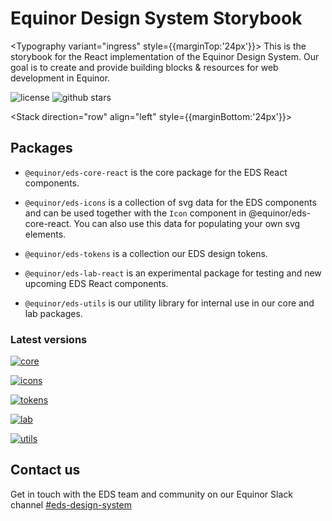 
<Meta title="Introduction" />

# Equinor Design System Storybook

<Typography variant="ingress"  style={{marginTop:'24px'}}>
  This is the storybook for the <Typography link href="https://reactjs.org/">React</Typography> implementation of the Equinor Design
  System. Our goal is to create and provide building blocks & resources for web development in Equinor.
</Typography>

![license](https://img.shields.io/github/license/equinor/design-system)
![github stars](https://img.shields.io/github/stars/equinor/design-system?style=social)

<Stack direction="row" align="left" style={{marginBottom:'24px'}}>
<InfoCard title="How to get started" description="Read our README on how to get started with code & fonts" url="https://github.com/equinor/design-system" urlTitle="Get started"/>

<InfoCard title="Contribute" description="File a bug report, suggest a change, or open a pull request." url="https://github.com/equinor/design-system/issues/new/choose" urlTitle="Contribute"/>

<InfoCard title="Guidelines" description="Read our documentation for components, guidelines and patterns" url="https://eds.equinor.com/" urlTitle="Read guidelines"/>

<InfoCard title="Icons" description="Explore icons in EDS library" url="?path=/story/icons--preview" urlTitle="Browse icons"/>
</Stack>





## Packages

- `@equinor/eds-core-react` is the core package for the EDS React components.


- `@equinor/eds-icons` is a collection of svg data for the EDS components and can be used together with the `Icon` component in @equinor/eds-core-react. You can also use this data for populating your own svg elements.


- `@equinor/eds-tokens` is a collection our EDS design tokens.


- `@equinor/eds-lab-react` is an experimental package for testing and new upcoming EDS React components.


- `@equinor/eds-utils` is our utility library for internal use in our core and lab packages.


### Latest versions

[![core](https://img.shields.io/npm/v/@equinor/eds-core-react?color=%23c3f3d2&label=%40equinor%2Feds-core-react&logo=npm&)](https://www.npmjs.com/package/@equinor/eds-core-react)

[![icons](https://img.shields.io/npm/v/@equinor/eds-icons?color=%23c3f3d2&label=%40equinor%2Feds-icons&logo=npm&)](https://www.npmjs.com/package/@equinor/eds-icons)


[![tokens](https://img.shields.io/npm/v/@equinor/eds-tokens?color=%23c3f3d2&label=%40equinor%2Feds-tokens&logo=npm&)](https://www.npmjs.com/package/@equinor/eds-tokens)


[![lab](https://img.shields.io/npm/v/@equinor/eds-lab-react?color=%23c3f3d2&label=%40equinor%2Feds-lab-react&logo=npm&)](https://www.npmjs.com/package/@equinor/eds-lab-react)


[![utils](https://img.shields.io/npm/v/@equinor/eds-utils?color=%23c3f3d2&label=%40equinor%2Feds-utils&logo=npm&)](https://www.npmjs.com/package/@equinor/eds-utils)


## Contact us
Get in touch with the EDS team and community on our Equinor Slack channel [#eds-design-system](https://equinor.slack.com/archives/CJT20H1B9)

